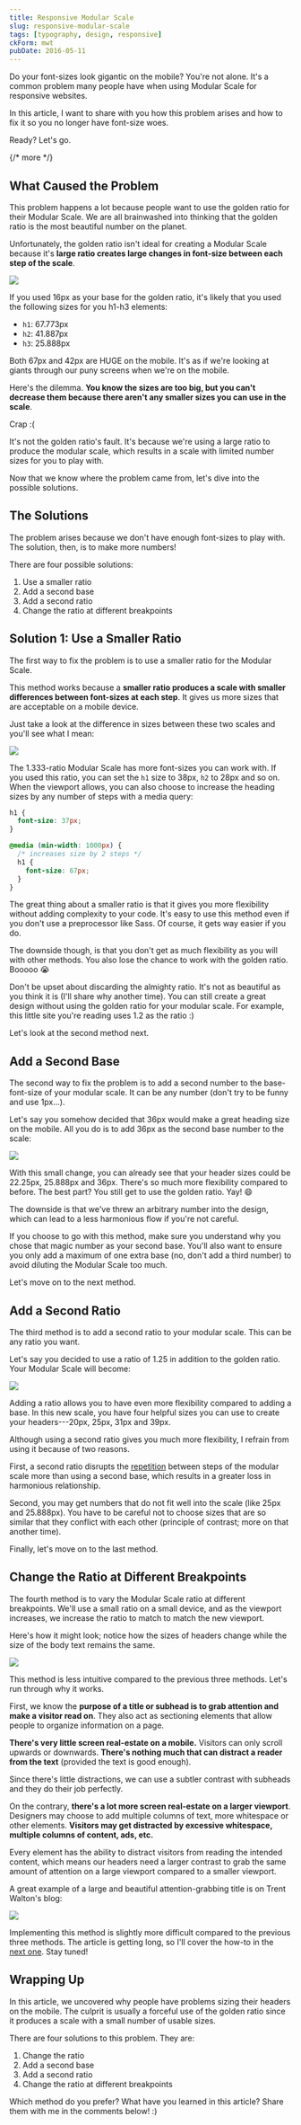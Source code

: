 ```yaml
---
title: Responsive Modular Scale
slug: responsive-modular-scale
tags: [typography, design, responsive]
ckForm: mwt
pubDate: 2016-05-11
---
```


Do your font-sizes look gigantic on the mobile? You're not alone. It's a common problem many people have when using Modular Scale for responsive websites.

In this article, I want to share with you how this problem arises and how to fix it so you no longer have font-size woes.

Ready? Let's go.

{/* more */}

## What Caused the Problem

This problem happens a lot because people want to use the golden ratio for their Modular Scale. We are all brainwashed into thinking that the golden ratio is the most beautiful number on the planet.

Unfortunately, the golden ratio isn't ideal for creating a Modular Scale because it's **large ratio creates large changes in font-size between each step of the scale**.

<Image
  src='/images/2016/responsive-modular-scale/golden-ratio-scale.png'
  caption='Modular Scale produced by the Golden Ratio (1.618)'
/>

If you used 16px as your base for the golden ratio, it's likely that you used the following sizes for you h1-h3 elements:

- `h1`: 67.773px
- `h2`: 41.887px
- `h3`: 25.888px

Both 67px and 42px are HUGE on the mobile. It's as if we're looking at giants through our puny screens when we're on the mobile.

Here's the dilemma. **You know the sizes are too big, but you can't decrease them because there aren't any smaller sizes you can use in the scale**.

Crap :(

It's not the golden ratio's fault. It's because we're using a large ratio to produce the modular scale, which results in a scale with limited number sizes for you to play with.

Now that we know where the problem came from, let's dive into the possible solutions.

## The Solutions

The problem arises because we don't have enough font-sizes to play with. The solution, then, is to make more numbers!

There are four possible solutions:

1. Use a smaller ratio
2. Add a second base
3. Add a second ratio
4. Change the ratio at different breakpoints

## Solution 1: Use a Smaller Ratio

The first way to fix the problem is to use a smaller ratio for the Modular Scale.

This method works because a **smaller ratio produces a scale with smaller differences between font-sizes at each step**. It gives us more sizes that are acceptable on a mobile device.

Just take a look at the difference in sizes between these two scales and you'll see what I mean:

<Image
  src='/images/2016/responsive-modular-scale/diff-scales.png'
  caption='Modular Scale with ratio 1.333 vs Modular Scale with ratio 1.618'
/>

The 1.333-ratio Modular Scale has more font-sizes you can work with. If you used this ratio, you can set the `h1` size to 38px, `h2` to 28px and so on. When the viewport allows, you can also choose to increase the heading sizes by any number of steps with a media query:

```css
h1 {
  font-size: 37px;
}

@media (min-width: 1000px) {
  /* increases size by 2 steps */
  h1 {
    font-size: 67px;
  }
}
```

The great thing about a smaller ratio is that it gives you more flexibility without adding complexity to your code. It's easy to use this method even if you don't use a preprocessor like Sass. Of course, it gets way easier if you do.

The downside though, is that you don't get as much flexibility as you will with other methods. You also lose the chance to work with the golden ratio. Booooo 😭

Don't be upset about discarding the almighty ratio. It's not as beautiful as you think it is (I'll share why another time). You can still create a great design without using the golden ratio for your modular scale. For example, this little site you're reading uses 1.2 as the ratio :)

Let's look at the second method next.

## Add a Second Base

The second way to fix the problem is to add a second number to the base-font-size of your modular scale. It can be any number (don't try to be funny and use 1px...).

Let's say you somehow decided that 36px would make a great heading size on the mobile. All you do is to add 36px as the second base number to the scale:

<Image
  src='/images/2016/responsive-modular-scale/second-base.png'
  caption='Adding 36px as a second base'
/>

With this small change, you can already see that your header sizes could be 22.25px, 25.888px and 36px. There's so much more flexibility compared to before. The best part? You still get to use the golden ratio. Yay! 😄

The downside is that we've threw an arbitrary number into the design, which can lead to a less harmonious flow if you're not careful.

If you choose to go with this method, make sure you understand why you chose that magic number as your second base. You'll also want to ensure you only add a maximum of one extra base (no, don't add a third number) to avoid diluting the Modular Scale too much.

Let's move on to the next method.

## Add a Second Ratio

The third method is to add a second ratio to your modular scale. This can be any ratio you want.

Let's say you decided to use a ratio of 1.25 in addition to the golden ratio. Your Modular Scale will become:

<Image
  src='/images/2016/responsive-modular-scale/second-ratio.png'
  caption='Adding a second ratio to the modular scale'
/>

Adding a ratio allows you to have even more flexibility compared to adding a base. In this new scale, you have four helpful sizes you can use to create your headers---20px, 25px, 31px and 39px.

Although using a second ratio gives you much more flexibility, I refrain from using it because of two reasons.

First, a second ratio disrupts the [repetition](/blog/why-vertical-rhythms/) between steps of the modular scale more than using a second base, which results in a greater loss in harmonious relationship.

Second, you may get numbers that do not fit well into the scale (like 25px and 25.888px). You have to be careful not to choose sizes that are so similar that they conflict with each other (principle of contrast; more on that another time).

Finally, let's move on to the last method.

## Change the Ratio at Different Breakpoints

The fourth method is to vary the Modular Scale ratio at different breakpoints. We'll use a small ratio on a small device, and as the viewport increases, we increase the ratio to match to match the new viewport.

Here's how it might look; notice how the sizes of headers change while the size of the body text remains the same.

<Image
  src='/images/2016/responsive-modular-scale/change-ratio.gif'
  caption='Changing Modular Scale ratio at different viewports'
/>

This method is less intuitive compared to the previous three methods. Let's run through why it works.

First, we know the **purpose of a title or subhead is to grab attention and make a visitor read on**. They also act as sectioning elements that allow people to organize information on a page.

**There's very little screen real-estate on a mobile.** Visitors can only scroll upwards or downwards. **There's nothing much that can distract a reader from the text** (provided the text is good enough).

Since there's little distractions, we can use a subtler contrast with subheads and they do their job perfectly.

On the contrary, **there's a lot more screen real-estate on a larger viewport**. Designers may choose to add multiple columns of text, more whitespace or other elements. **Visitors may get distracted by excessive whitespace, multiple columns of content, ads, etc.**

Every element has the ability to distract visitors from reading the intended content, which means our headers need a larger contrast to grab the same amount of attention on a large viewport compared to a smaller viewport.

A great example of a large and beautiful attention-grabbing title is on Trent Walton's blog:

<Image
  src='/images/2016/responsive-modular-scale/trent.png'
  caption="Title text on Trent's blog is big, grabs attention and is absolutely stunning"
/>

Implementing this method is slightly more difficult compared to the previous three methods. The article is getting long, so I'll cover the how-to in the [next one](/blog/changing-modular-scale/). Stay tuned!

## Wrapping Up

In this article, we uncovered why people have problems sizing their headers on the mobile. The culprit is usually a forceful use of the golden ratio since it produces a scale with a small number of usable sizes.

There are four solutions to this problem. They are:

1. Change the ratio
2. Add a second base
3. Add a second ratio
4. Change the ratio at different breakpoints

Which method do you prefer? What have you learned in this article? Share them with me in the comments below! :)
